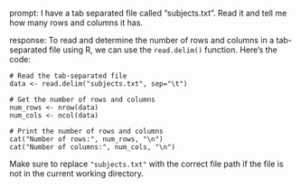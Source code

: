prompt:
I have a tab separated file called "subjects.txt". Read it and tell me how many rows and columns it has. 

response:
To read and determine the number of rows and columns in a tab-separated file using R, we can use the `read.delim()` function. Here's the code:

```
# Read the tab-separated file
data <- read.delim("subjects.txt", sep="\t")

# Get the number of rows and columns
num_rows <- nrow(data)
num_cols <- ncol(data)

# Print the number of rows and columns
cat("Number of rows:", num_rows, "\n")
cat("Number of columns:", num_cols, "\n")
```

Make sure to replace `"subjects.txt"` with the correct file path if the file is not in the current working directory.
